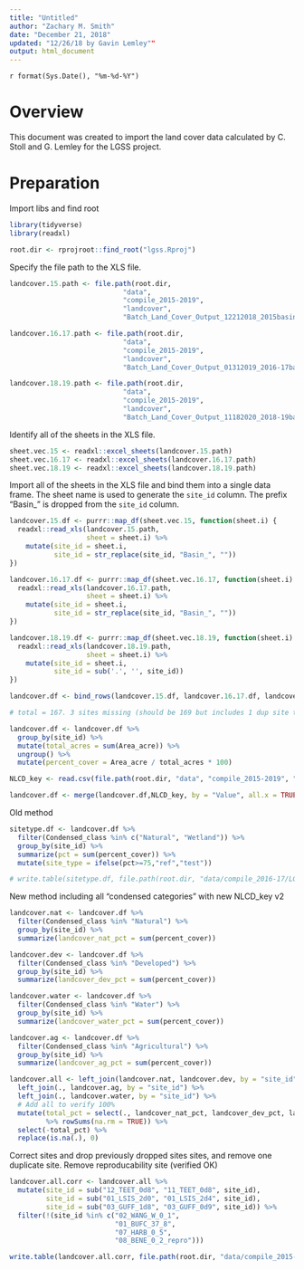 ```yaml
---
title: "Untitled"
author: "Zachary M. Smith"
date: "December 21, 2018"
updated: "12/26/18 by Gavin Lemley""
output: html_document
---
```

`r format(Sys.Date(), "%m-%d-%Y")`

# Overview

This document was created to import the land cover data calculated by C. Stoll and G. Lemley for the LGSS project.

# Preparation

Import libs and find root
```r
library(tidyverse)
library(readxl)

root.dir <- rprojroot::find_root("lgss.Rproj")

```

Specify the file path to the XLS file.
```r
landcover.15.path <- file.path(root.dir,
                            "data",
                            "compile_2015-2019",
                            "landcover",
                            "Batch_Land_Cover_Output_12212018_2015basins.xls")

landcover.16.17.path <- file.path(root.dir,
                            "data",
                            "compile_2015-2019",
                            "landcover",
                            "Batch_Land_Cover_Output_01312019_2016-17basins.xls")

landcover.18.19.path <- file.path(root.dir,
                            "data",
                            "compile_2015-2019",
                            "landcover",
                            "Batch_Land_Cover_Output_11182020_2018-19basins.xls")
```

Identify all of the sheets in the XLS file.
```r
sheet.vec.15 <- readxl::excel_sheets(landcover.15.path)
sheet.vec.16.17 <- readxl::excel_sheets(landcover.16.17.path)
sheet.vec.18.19 <- readxl::excel_sheets(landcover.18.19.path)

```

Import all of the sheets in the XLS file and bind them into a single data frame. The sheet name is used to generate the `site_id` column. The prefix "Basin_" is dropped from the `site_id` column.
```r
landcover.15.df <- purrr::map_df(sheet.vec.15, function(sheet.i) {
  readxl::read_xls(landcover.15.path,
                   sheet = sheet.i) %>% 
    mutate(site_id = sheet.i,
           site_id = str_replace(site_id, "Basin_", ""))
})

landcover.16.17.df <- purrr::map_df(sheet.vec.16.17, function(sheet.i) {
  readxl::read_xls(landcover.16.17.path,
                   sheet = sheet.i) %>% 
    mutate(site_id = sheet.i,
           site_id = str_replace(site_id, "Basin_", ""))
})

landcover.18.19.df <- purrr::map_df(sheet.vec.18.19, function(sheet.i) {
  readxl::read_xls(landcover.18.19.path,
                   sheet = sheet.i) %>% 
    mutate(site_id = sheet.i,
           site_id = sub('.', '', site_id))
})

landcover.df <- bind_rows(landcover.15.df, landcover.16.17.df, landcover.18.19.df)

# total = 167. 3 sites missing (should be 169 but includes 1 dup site to check reproducability)

```

```r
landcover.df <- landcover.df %>% 
  group_by(site_id) %>% 
  mutate(total_acres = sum(Area_acre)) %>% 
  ungroup() %>% 
  mutate(percent_cover = Area_acre / total_acres * 100)

```

```r
NLCD_key <- read.csv(file.path(root.dir, "data", "compile_2015-2019", "landcover", "NLCD_attribute_key_condensed_LGSS_v2.csv"))

landcover.df <- merge(landcover.df,NLCD_key, by = "Value", all.x = TRUE)

```

Old method
```r
sitetype.df <- landcover.df %>% 
  filter(Condensed_class %in% c("Natural", "Wetland")) %>% 
  group_by(site_id) %>% 
  summarize(pct = sum(percent_cover)) %>% 
  mutate(site_type = ifelse(pct>=75,"ref","test"))

# write.table(sitetype.df, file.path(root.dir, "data/compile_2016-17/LGSS_16-17_landuse.csv"),sep=",", row.names = FALSE)


```
New method including all "condensed categories" with new NLCD_key v2
```r
landcover.nat <- landcover.df %>% 
  filter(Condensed_class %in% "Natural") %>% 
  group_by(site_id) %>% 
  summarize(landcover_nat_pct = sum(percent_cover))

landcover.dev <- landcover.df %>% 
  filter(Condensed_class %in% "Developed") %>% 
  group_by(site_id) %>% 
  summarize(landcover_dev_pct = sum(percent_cover))

landcover.water <- landcover.df %>% 
  filter(Condensed_class %in% "Water") %>% 
  group_by(site_id) %>% 
  summarize(landcover_water_pct = sum(percent_cover))

landcover.ag <- landcover.df %>% 
  filter(Condensed_class %in% "Agricultural") %>% 
  group_by(site_id) %>% 
  summarize(landcover_ag_pct = sum(percent_cover))

landcover.all <- left_join(landcover.nat, landcover.dev, by = "site_id") %>% 
  left_join(., landcover.ag, by = "site_id") %>% 
  left_join(., landcover.water, by = "site_id") %>% 
  # Add all to verify 100%
  mutate(total_pct = select(., landcover_nat_pct, landcover_dev_pct, landcover_water_pct, landcover_ag_pct) 
         %>% rowSums(na.rm = TRUE)) %>% 
  select(-total_pct) %>% 
  replace(is.na(.), 0)

```

Correct sites and drop previously dropped sites sites, and remove one duplicate site. Remove reproducability site (verified OK)
```r
landcover.all.corr <- landcover.all %>% 
  mutate(site_id = sub("12_TEET_0d8", "11_TEET_0d8", site_id),
         site_id = sub("01_LSIS_2d0", "01_LSIS_2d4", site_id),
         site_id = sub("03_GUFF_1d8", "03_GUFF_0d9", site_id)) %>% 
  filter(!(site_id %in% c("02_WANG_W_0_1",
                          "01_BUFC_37_8",
                          "07_HARB_0_5",
                          "08_BENE_0_2_repro")))

```


```r
write.table(landcover.all.corr, file.path(root.dir, "data/compile_2015-2019/landcover/landcover_final_2015-2019_20201120.csv"),sep=",", row.names = FALSE)

```

